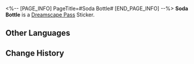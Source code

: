 <%-- [PAGE_INFO]
PageTitle=#Soda Bottle#
[END_PAGE_INFO] --%>
{{Stub|Location information}}
{{Item Infobox
|id          = 223309
|image       = Dreamscape Pass Sticker Soda Bottle.png
|type        = Dreamscape Pass Sticker
|type2       = A Mirage of Shooting Stars Stickers
|invCategory = 
|rarity      = 4
|effect      = 
|description = Digital stickers that can be used to decorate the pages of the Dreamtour Handbook. They come in many different styles.
|source1     = [[Unlocked by Default]]
}}
{{Description|...Well, occasionally it could be blue, depending on its mood.}}
'''Soda Bottle''' is a [[Dreamscape Pass]] Sticker.

==Other Languages==
{{Other Languages
|en   = Soda Bottle
|zhs  = 汽水瓶
|zht  = 汽水瓶
|ja   = ソーダの瓶
|ko   = 소다수 병
|es   = Botella de refresco
|fr   = Bouteille de soda
|ru   = Бутылка содовой
|th   = ขวดน้ำอัดลม
|vi   = Chai Soda
|de   = Limonadenflasche
|id   = Botol Soda
|pt   = Garrafa de Refrigerante
}}

==Change History==
{{Change History|2.0}}